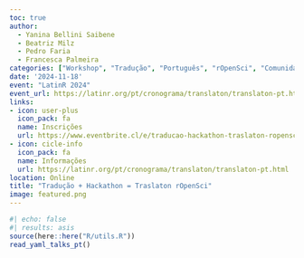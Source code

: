 ```yaml
---
toc: true
author: 
  - Yanina Bellini Saibene
  - Beatriz Milz
  - Pedro Faria
  - Francesca Palmeira
categories: ["Workshop", "Tradução", "Português", "rOpenSci", "Comunidade"]
date: '2024-11-18'
event: "LatinR 2024"
event_url: https://latinr.org/pt/cronograma/translaton/translaton-pt.html
links:
- icon: user-plus
  icon_pack: fa
  name: Inscrições
  url: https://www.eventbrite.cl/e/traducao-hackathon-traslaton-ropensci-tickets-1045507530167
- icon: cicle-info
  icon_pack: fa
  name: Informações
  url: https://latinr.org/pt/cronograma/translaton/translaton-pt.html
location: Online
title: "Tradução + Hackathon = Traslaton rOpenSci"
image: featured.png
---
```


```r
#| echo: false
#| results: asis
source(here::here("R/utils.R"))
read_yaml_talks_pt()
```
